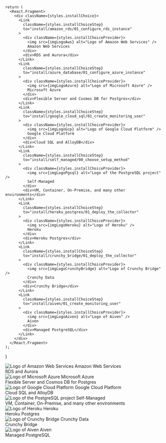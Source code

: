 

    return (
      <React.Fragment>
        <div className={styles.installChoice}>
          <Link
            className={styles.installChoiceStep}
            to="install/amazon_rds/01_configure_rds_instance"
          >
            <div className={styles.installChoiceProvider}>
              <img src={imgLogoAws} alt="Logo of Amazon Web Services" />
              Amazon Web Services
            </div>
            <div>RDS and Aurora</div>
          </Link>
          <Link
            className={styles.installChoiceStep}
            to="install/azure_database/01_configure_azure_instance"
          >
            <div className={styles.installChoiceProvider}>
              <img src={imgLogoAzure} alt="Logo of Microsoft Azure" />
              Microsoft Azure
            </div>
            <div>Flexible Server and Cosmos DB for Postgres</div>
          </Link>
          <Link
            className={styles.installChoiceStep}
            to="install/google_cloud_sql/01_create_monitoring_user"
          >
            <div className={styles.installChoiceProvider}>
              <img src={imgLogoGcp} alt="Logo of Google Cloud Platform" />
              Google Cloud Platform
            </div>
            <div>Cloud SQL and AlloyDB</div>
          </Link>
          <Link
            className={styles.installChoiceStep}
            to="install/self_managed/00_choose_setup_method"
          >
            <div className={styles.installChoiceProvider}>
              <img src={imgLogoPgsql} alt="Logo of the PostgreSQL project" />
              Self-Managed
            </div>
            <div>VM, Container, On-Premise, and many other environments</div>
          </Link>
          <Link
            className={styles.installChoiceStep}
            to="install/heroku_postgres/01_deploy_the_collector"
          >
            <div className={styles.installChoiceProvider}>
              <img src={imgLogoHeroku} alt="Logo of Heroku" />
              Heroku
            </div>
            <div>Heroku Postgres</div>
          </Link>
          <Link
            className={styles.installChoiceStep}
            to="install/crunchy_bridge/01_deploy_the_collector"
          >
            <div className={styles.installChoiceProvider}>
              <img src={imgLogoCrunchyBridge} alt="Logo of Crunchy Bridge" />
              Crunchy Data
            </div>
            <div>Crunchy Bridge</div>
          </Link>
          <Link
            className={styles.installChoiceStep}
            to="install/aiven/01_create_monitoring_user"
          >
            <div className={styles.installChoiceProvider}>
              <img src={imgLogoAiven} alt="Logo of Aiven" />
              Aiven
            </div>
            <div>Managed PostgreSQL</div>
          </Link>
        </div>
      </React.Fragment>
    );
}

<InstallChoiceList />

<div className={styles.installChoice}>
  <Link
    className={styles.installChoiceStep}
    to="install/amazon_rds/01_configure_rds_instance"
  >
    <div className={styles.installChoiceProvider}>
      <img src={imgLogoAws} alt="Logo of Amazon Web Services" />
      Amazon Web Services
    </div>
    <div>RDS and Aurora</div>
  </Link>
  <Link
    className={styles.installChoiceStep}
    to="install/azure_database/01_configure_azure_instance"
  >
    <div className={styles.installChoiceProvider}>
      <img src={imgLogoAzure} alt="Logo of Microsoft Azure" />
      Microsoft Azure
    </div>
    <div>Flexible Server and Cosmos DB for Postgres</div>
  </Link>
  <Link
    className={styles.installChoiceStep}
    to="install/google_cloud_sql/01_create_monitoring_user"
  >
    <div className={styles.installChoiceProvider}>
      <img src={imgLogoGcp} alt="Logo of Google Cloud Platform" />
      Google Cloud Platform
    </div>
    <div>Cloud SQL and AlloyDB</div>
  </Link>
  <Link
    className={styles.installChoiceStep}
    to="install/self_managed/00_choose_setup_method"
  >
    <div className={styles.installChoiceProvider}>
      <img src={imgLogoPgsql} alt="Logo of the PostgreSQL project" />
      Self-Managed
    </div>
    <div>VM, Container, On-Premise, and many other environments</div>
  </Link>
  <Link
    className={styles.installChoiceStep}
    to="install/heroku_postgres/01_deploy_the_collector"
  >
    <div className={styles.installChoiceProvider}>
      <img src={imgLogoHeroku} alt="Logo of Heroku" />
      Heroku
    </div>
    <div>Heroku Postgres</div>
  </Link>
  <Link
    className={styles.installChoiceStep}
    to="install/crunchy_bridge/01_deploy_the_collector"
  >
    <div className={styles.installChoiceProvider}>
      <img src={imgLogoCrunchyBridge} alt="Logo of Crunchy Bridge" />
      Crunchy Data
    </div>
    <div>Crunchy Bridge</div>
  </Link>
  <Link
    className={styles.installChoiceStep}
    to="install/aiven/01_create_monitoring_user"
  >
    <div className={styles.installChoiceProvider}>
      <img src={imgLogoAiven} alt="Logo of Aiven" />
      Aiven
    </div>
    <div>Managed PostgreSQL</div>
  </Link>
</div>
